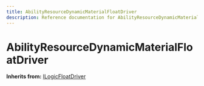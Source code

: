 ```yaml
---
title: AbilityResourceDynamicMaterialFloatDriver
description: Reference documentation for AbilityResourceDynamicMaterialFloatDriver meta class
---
```



# AbilityResourceDynamicMaterialFloatDriver

**Inherits from:** [ILogicFloatDriver](/classes/ilogicfloatdriver)

<ClassDetails file="/db/classes/AbilityResourceDynamicMaterialFloatDriver.743d51e45e0f.json" />
